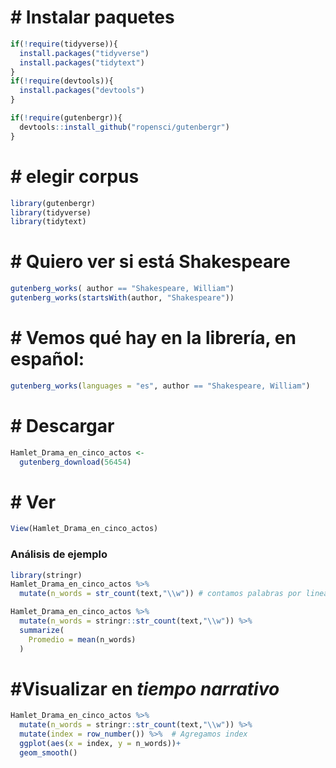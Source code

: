 # \# Instalar paquetes

```r
if(!require(tidyverse)){
  install.packages("tidyverse")
  install.packages("tidytext")
}
if(!require(devtools)){
  install.packages("devtools")
}

if(!require(gutenbergr)){
  devtools::install_github("ropensci/gutenbergr")
}
```

# \# elegir corpus

```r
library(gutenbergr)
library(tidyverse)
library(tidytext)

```
# # Quiero ver si está Shakespeare
```r
gutenberg_works( author == "Shakespeare, William")
gutenberg_works(startsWith(author, "Shakespeare"))
```
# # Vemos qué hay en la librería, en español:
```r
gutenberg_works(languages = "es", author == "Shakespeare, William") 
```
# # Descargar
```r
Hamlet_Drama_en_cinco_actos <- 
  gutenberg_download(56454)
```

# # Ver
```r
View(Hamlet_Drama_en_cinco_actos)
```

### Análisis de ejemplo
```r
library(stringr)
Hamlet_Drama_en_cinco_actos %>% 
  mutate(n_words = str_count(text,"\\w")) # contamos palabras por linea
```
```r
Hamlet_Drama_en_cinco_actos %>% 
  mutate(n_words = stringr::str_count(text,"\\w")) %>% 
  summarize(
    Promedio = mean(n_words)
  )
```
# #Visualizar en *tiempo narrativo*
```r
Hamlet_Drama_en_cinco_actos %>% 
  mutate(n_words = stringr::str_count(text,"\\w")) %>% 
  mutate(index = row_number()) %>%  # Agregamos index 
  ggplot(aes(x = index, y = n_words))+
  geom_smooth()
```

